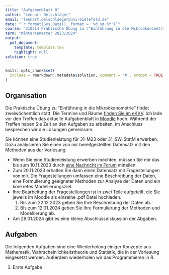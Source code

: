 ```yaml
---
title: "Aufgabenblatt 0"
author: "Lennart Oelschläger"
email: "lennart.oelschlaeger@uni-bielefeld.de"
date: "`r format(Sys.Date(), format = '%d.%m.%Y')`"
course: "310214 Praktische Übung zu \"Einführung in die Mikroökonometrie\""
term: "Wintersemester 2023/2024"
output: 
  pdf_document:
    template: template.tex
    highlight: null
solution: true
---
```


```r
knitr::opts_chunk$set(
  include = rmarkdown::metadata$solution, comment = '#', prompt = TRUE
)
```

## Organisation

Die Praktische Übung zu "Einführung in die Mikroökonometrie" findet zweiwöchentlich statt. Die Termine und Räume [finden Sie im eKVV](https://ekvv.uni-bielefeld.de/kvv_publ/publ/Veranstaltung_Termine.jsp?id=426056365). Ich lade vor den Treffen das aktuelle Aufgabenblatt in [Moodle](im Moodle der Veranstaltung (https://moodle.uni-bielefeld.de/course/view.php?id=2681)) hoch. Während der Treffen haben Sie Zeit an den Aufgaben zu arbeiten, im Anschluss besprechen wir die Lösungen gemeinsam.

Sie können eine Studienleistung für 31-M23 oder 31-SW-StatM erwerben. Dazu analysieren Sie einen von mir bereitgestellten Datensatz mit den Methoden aus der Vorlesung. 

- Wenn Sie eine Studienleistung erwerben möchten, müssen Sie mir das bis zum 10.11.2023 durch [eine Nachricht im Forum](https://moodle.uni-bielefeld.de/mod/forum/discuss.php?d=7437) mitteilen.
- Zum 20.11.2023 erhalten Sie dann einen Datensatz mit Fragestellungen von mir. Die Fragestellungen umfassen eine Beschreibung der Daten, eine Formulierung geeigneter Methoden zur Analyse der Daten und ein konkretes Modellierungsziel.
- Ihre Bearbeitung der Fragestellungen ist in zwei Teile aufgeteilt, die Sie jeweils im Moodle als einzelne .pdf Datei hochladen.
   1. Bis zum 22.12.2023 geben Sie Ihre Beschreibung der Daten ab.
   2. Bis zum 12.01.2024 geben Sie Ihre Formulierung der Methoden und Modellierung ab.
- Am 29.01.2024 gibt es eine kleine Abschlussdiskussion der Abgaben. 

## Aufgaben

Die folgenden Aufgaben sind eine Wiederholung einiger Konzepte aus Mathematik, Wahrscheinlichkeitstheorie und Statistik, die in der Vorlesung eingesetzt werden. Außerdem wiederholen wir das Programmieren in R.

1. Erste Aufgabe

\comment{Bla bla}
